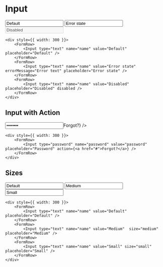 
# Input

<div style={{ width: 300 }}>
    <FormRow>
        <Input type="text" name="name" value="Default" placeholder="Default" />
    </FormRow>
    <FormRow>
        <Input type="text" name="name" value="Error state" errorMessage="Error text" placeholder="Error state" />
    </FormRow>
    <FormRow>
        <Input type="text" name="name" value="Disabled" placeholder="Disabled" disabled />
    </FormRow>
</div>

```
<div style={{ width: 300 }}>
    <FormRow>
        <Input type="text" name="name" value="Default" placeholder="Default" />
    </FormRow>
    <FormRow>
        <Input type="text" name="name" value="Error state" errorMessage="Error text" placeholder="Error state" />
    </FormRow>
    <FormRow>
        <Input type="text" name="name" value="Disabled" placeholder="Disabled" disabled />
    </FormRow>
</div>
```

## Input with Action

<div style={{ width: 300 }}>
    <FormRow>
        <Input type="password" name="password" value="password" placeholder="Password" action={<a href="#">Forgot?</a>} />
    </FormRow>
</div>

```
<div style={{ width: 300 }}>
    <FormRow>
        <Input type="password" name="password" value="password" placeholder="Password" action={<a href="#">Forgot?</a>} />
    </FormRow>
</div>
```

## Sizes

<div style={{ width: 300 }}>
    <FormRow>
        <Input type="text" name="name" value="Default" placeholder="Default" />
    </FormRow>
    <FormRow>
        <Input type="text" name="name" value="Medium"  size="medium" placeholder="Medium" />
    </FormRow>
    <FormRow>
        <Input type="text" name="name" value="Small" size="small" placeholder="Small" />
    </FormRow>
</div>

```
<div style={{ width: 300 }}>
    <FormRow>
        <Input type="text" name="name" value="Default" placeholder="Default" />
    </FormRow>
    <FormRow>
        <Input type="text" name="name" value="Medium"  size="medium" placeholder="Medium" />
    </FormRow>
    <FormRow>
        <Input type="text" name="name" value="Small" size="small" placeholder="Small" />
    </FormRow>
</div>
```